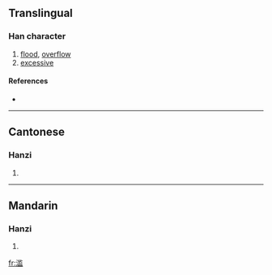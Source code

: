 {{also|濫}}
==Translingual==

===Han character===
{{Han char|rn=85|rad=水|as=10|sn=13|four=|canj=水中戈廿 (ELIT)}}

# [[flood]], [[overflow]]
# [[excessive]]

====References====
* {{Han ref|kx=0643.241|hdz=31698.020|uh=6EE5|ud=28389}}

----

==Cantonese==

===Hanzi===
{{yue-hanzi|jyut=|y=laam6|tra=濫}}

# {{defn|Cantonese}}

----

==Mandarin==

===Hanzi===
{{cmn-hanzi|tra=濫|pin=[[làn]] ([[lan4]])|wg=lan<sup>4</sup>}}

# {{defn|Mandarin}}

[[fr:滥]]